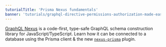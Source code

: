 ```yaml
---
tutorialTitle: 'Prisma Nexus fundamentals'
banner: 'tutorials/graphql-directive-permissions-authorization-made-easy.png'
---
```


[GraphQL Nexus](https://nexus.js.org/) is a code-first, type-safe GraphQL schema construction library for JavaScript/TypeScript.
Learn how it can be connected to a database using the Prisma client & the new [`nexus-prisma`](https://github.com/prisma/nexus-prisma) plugin.
